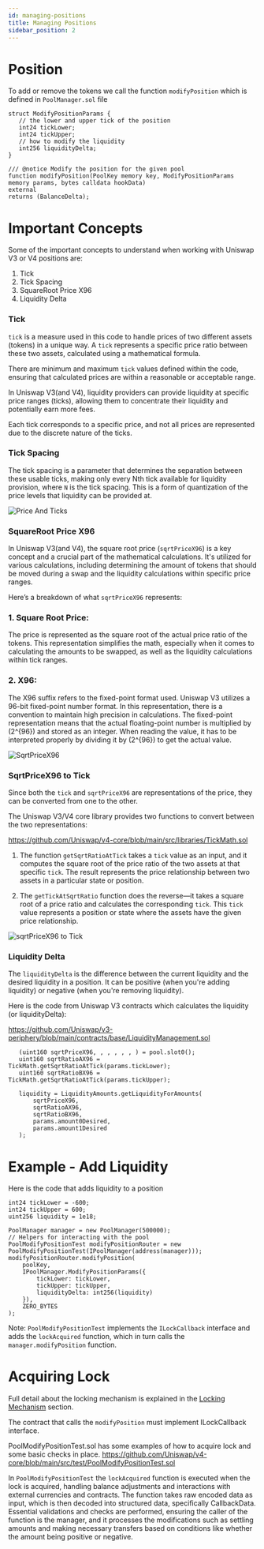 ```yaml
---
id: managing-positions
title: Managing Positions
sidebar_position: 2
---
```


# Position
To add or remove the tokens we call the function `modifyPosition` which is defined in `PoolManager.sol` file

```solidity
struct ModifyPositionParams {
   // the lower and upper tick of the position
   int24 tickLower;
   int24 tickUpper;
   // how to modify the liquidity
   int256 liquidityDelta;
}

/// @notice Modify the position for the given pool
function modifyPosition(PoolKey memory key, ModifyPositionParams memory params, bytes calldata hookData)
external
returns (BalanceDelta);
```

# Important Concepts
Some of the important concepts to understand when working with Uniswap V3 or V4 positions are:

1) Tick
2) Tick Spacing
4) SquareRoot Price X96
5) Liquidity Delta

### Tick
`tick` is a measure used in this code to handle prices of two different assets (tokens) in a unique way. A `tick`
represents a specific price ratio between these two assets, calculated using a mathematical formula.

There are minimum and maximum `tick` values defined within the code, ensuring that calculated prices are within a
reasonable or acceptable range.

In Uniswap V3(and V4), liquidity providers can provide liquidity at specific price ranges (ticks), allowing them to
concentrate their liquidity and potentially earn more fees.

Each tick corresponds to a specific price, and not all prices are represented due to the discrete nature of the ticks.

### Tick Spacing
The tick spacing is a parameter that determines the separation between these usable ticks, making only every
Nth tick available for liquidity provision, where `N` is the tick spacing. This is a form of quantization of
the price levels that liquidity can be provided at.

![Price And Ticks](./images/02_Managing_Position/PriceAndTicks.png)

### SquareRoot Price X96
In Uniswap V3(and V4), the square root price (`sqrtPriceX96`) is a key concept and a crucial part of the mathematical
calculations. It's utilized for various calculations, including determining the amount of tokens that should be moved
during a swap and the liquidity calculations within specific price ranges.

Here’s a breakdown of what `sqrtPriceX96` represents:

### 1. **Square Root Price:**
The price is represented as the square root of the actual price ratio of the tokens. This representation
simplifies the math, especially when it comes to calculating the amounts to be swapped, as well as the
liquidity calculations within tick ranges.

### 2. **X96:**
The X96 suffix refers to the fixed-point format used. Uniswap V3 utilizes a 96-bit fixed-point number format.
In this representation, there is a convention to maintain high precision in calculations. The fixed-point
representation means that the actual floating-point number is multiplied by \(2^{96}\) and stored as an
integer. When reading the value, it has to be interpreted properly by dividing it by \(2^{96}\) to get the
actual value.


![SqrtPriceX96](./images/02_Managing_Position/SqrtPriceX96.png)

### SqrtPriceX96 to Tick
Since both the `tick` and `sqrtPriceX96` are representations of the price, they can be converted from one to the other.

The Uniswap V3/V4 core library provides two functions to convert between the two representations:

https://github.com/Uniswap/v4-core/blob/main/src/libraries/TickMath.sol

1. The function `getSqrtRatioAtTick` takes a `tick` value as an input, and it computes the square root of the price
ratio of the two assets at that specific `tick`. The result represents the price relationship between two
assets in a particular state or position.

2. The `getTickAtSqrtRatio` function does the reverse—it takes a square root of a price ratio and calculates
the corresponding `tick`. This `tick` value represents a position or state where the assets have the given
price relationship.

![sqrtPriceX96 to Tick](./images/02_Managing_Position/sqrtPriceX96_to_tick.png)

### Liquidity Delta
The `liquidityDelta` is the difference between the current liquidity and the desired liquidity in a position. It can
be positive (when you're adding liquidity) or negative (when you're removing liquidity).

Here is the code from Uniswap V3 contracts which calculates the liquidity (or liquidityDelta):

https://github.com/Uniswap/v3-periphery/blob/main/contracts/base/LiquidityManagement.sol

```solidity
   (uint160 sqrtPriceX96, , , , , , ) = pool.slot0();
   uint160 sqrtRatioAX96 = TickMath.getSqrtRatioAtTick(params.tickLower);
   uint160 sqrtRatioBX96 = TickMath.getSqrtRatioAtTick(params.tickUpper);

   liquidity = LiquidityAmounts.getLiquidityForAmounts(
       sqrtPriceX96,
       sqrtRatioAX96,
       sqrtRatioBX96,
       params.amount0Desired,
       params.amount1Desired
   );
```

# Example - Add Liquidity
Here is the code that adds liquidity to a position
```solidity
int24 tickLower = -600;
int24 tickUpper = 600;
uint256 liquidity = 1e18;

PoolManager manager = new PoolManager(500000);
// Helpers for interacting with the pool
PoolModifyPositionTest modifyPositionRouter = new PoolModifyPositionTest(IPoolManager(address(manager)));
modifyPositionRouter.modifyPosition(
    poolKey,
    IPoolManager.ModifyPositionParams({
        tickLower: tickLower,
        tickUpper: tickUpper,
        liquidityDelta: int256(liquidity)
    }),
    ZERO_BYTES
);
```
Note: `PoolModifyPositionTest` implements the `ILockCallback` interface and adds the `lockAcquired` function, which in turn calls the `manager.modifyPosition` function.

# Acquiring Lock
Full detail about the locking mechanism is explained in the [Locking Mechanism](/03_Locking_Mechanism/README.md) section.

The contract that calls the `modifyPosition` must implement ILockCallback interface.

PoolModifyPositionTest.sol has some examples of how to acquire lock and some basic checks in place.
https://github.com/Uniswap/v4-core/blob/main/src/test/PoolModifyPositionTest.sol

In `PoolModifyPositionTest` the `lockAcquired` function is executed when the lock is acquired, handling
balance adjustments and interactions with external currencies and contracts. The function takes raw
encoded data as input, which is then decoded into structured data, specifically CallbackData. Essential
validations and checks are performed, ensuring the caller of the function is the manager, and it
processes the modifications such as settling amounts and making necessary transfers based on
conditions like whether the amount being positive or negative.
